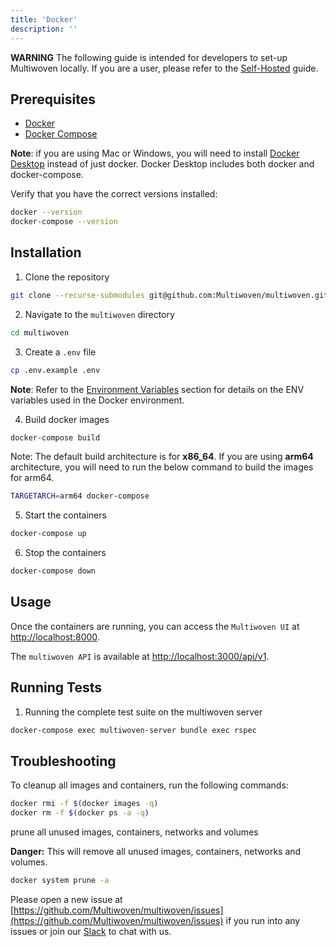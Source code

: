 ```yaml
---
title: 'Docker'
description: ''
---
```


<Warning>**WARNING** The following guide is intended for developers to set-up Multiwoven locally. If you are a user, please refer to the [Self-Hosted](/guides/setup/docker-compose) guide.</Warning>

## Prerequisites

- [Docker](https://docs.docker.com/get-docker/)
- [Docker Compose](https://docs.docker.com/compose/install/)

<Tip>**Note**: if you are using Mac or Windows, you will need to install [Docker Desktop](https://www.docker.com/products/docker-desktop) instead of just docker. Docker Desktop includes both docker and docker-compose.</Tip>

Verify that you have the correct versions installed:

```bash
docker --version
docker-compose --version
```

## Installation

1. Clone the repository

```bash
git clone --recurse-submodules git@github.com:Multiwoven/multiwoven.git
```

2. Navigate to the `multiwoven` directory

```bash
cd multiwoven
```

3. Create a `.env` file

```bash
cp .env.example .env
```

<Tip>**Note**: Refer to the [Environment Variables](/guides/setup/environment-variables) section for details on the ENV variables used in the Docker environment.</Tip>

4. Build docker images
    
```bash
docker-compose build
```

<Tip>Note: The default build architecture is for **x86_64**. If you are using **arm64** architecture, you will need to run the below command to build the images for arm64.</Tip>

```bash
TARGETARCH=arm64 docker-compose
```

5. Start the containers

```bash
docker-compose up
```

6. Stop the containers

```bash
docker-compose down
```

## Usage

Once the containers are running, you can access the ```Multiwoven UI``` at [http://localhost:8000](http://localhost:8000).

The ```multiwoven API``` is available at [http://localhost:3000/api/v1](http://localhost:3000/api/v1).

## Running Tests

1. Running the complete test suite on the multiwoven server

```bash
docker-compose exec multiwoven-server bundle exec rspec
```

## Troubleshooting

To cleanup all images and containers, run the following commands:

```bash
docker rmi -f $(docker images -q)
docker rm -f $(docker ps -a -q)
```

prune all unused images, containers, networks and volumes

<Warning>**Danger:** This will remove all unused images, containers, networks and volumes.</Warning>

```bash
docker system prune -a
```

Please open a new issue at [https://github.com/Multiwoven/multiwoven/issues](https://github.com/Multiwoven/multiwoven/issues) if you run into any issues or join our [Slack]() to chat with us.
    

